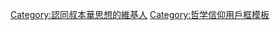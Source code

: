 {{Userbox
  |border-c = #000000
  |border-s = 1
  |id-c     = #c0c0c0
  |id-s     = 12
  |id-fc    = #000000
  |info-c   = #ffffff
  |info-s   = 10
  |info-fc  = #000000
  |id       = [[File:Schopenhauer.jpg|35px]]
  |info     = 這位用戶認同'''[[叔本華]]'''的理念。
}}

<includeonly>[[Category:認同叔本華思想的維基人]]</includeonly>
<noinclude>[[Category:哲学信仰用戶框模板]]</noinclude>